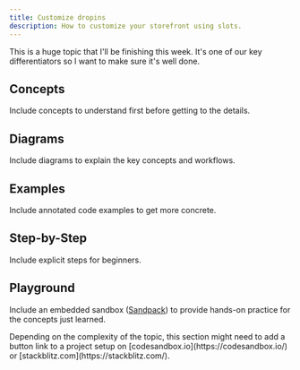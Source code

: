 ```yaml
---
title: Customize dropins
description: How to customize your storefront using slots.
---
```



This is a huge topic that I'll be finishing this week. It's one of our key differentiators so I want to make sure it's well done.

## Concepts

Include concepts to understand first before getting to the details.

## Diagrams

Include diagrams to explain the key concepts and workflows.

## Examples

Include annotated code examples to get more concrete.

## Step-by-Step

Include explicit steps for beginners.

## Playground

Include an embedded sandbox ([Sandpack](https://sandpack.codesandbox.io/docs)) to provide hands-on practice for the concepts just learned.

<Aside type="note" title="Link to playground">
  Depending on the complexity of the topic, this section might need to add a button link to a
  project setup on [codesandbox.io](https://codesandbox.io/) or
  [stackblitz.com](https://stackblitz.com/).
</Aside>
